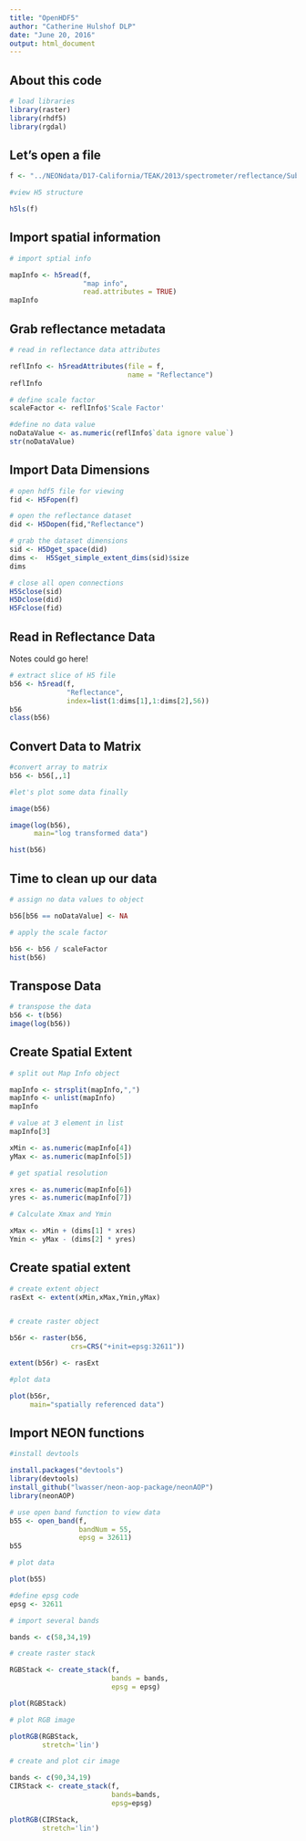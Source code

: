 ```yaml
---
title: "OpenHDF5"
author: "Catherine Hulshof DLP"
date: "June 20, 2016"
output: html_document
---
```


## About this code

```r
# load libraries 
library(raster)
library(rhdf5)
library(rgdal)

```

## Let's open a file

```r
f <- "../NEONdata/D17-California/TEAK/2013/spectrometer/reflectance/Subset3NIS1_20130614_100459_atmcor.h5"

#view H5 structure

h5ls(f)
```

## Import spatial information

```r

# import sptial info

mapInfo <- h5read(f,
                  "map info",
                  read.attributes = TRUE)
mapInfo
```

## Grab reflectance metadata

```r

# read in reflectance data attributes

reflInfo <- h5readAttributes(file = f,
                             name = "Reflectance")
reflInfo

# define scale factor
scaleFactor <- reflInfo$'Scale Factor'

#define no data value
noDataValue <- as.numeric(reflInfo$`data ignore value`)
str(noDataValue)
```

## Import Data Dimensions

```r

# open hdf5 file for viewing
fid <- H5Fopen(f)

# open the reflectance dataset
did <- H5Dopen(fid,"Reflectance")

# grab the dataset dimensions
sid <- H5Dget_space(did)
dims <-  H5Sget_simple_extent_dims(sid)$size
dims

# close all open connections
H5Sclose(sid)
H5Dclose(did)
H5Fclose(fid)

```

## Read in Reflectance Data
Notes could go here!

```r

# extract slice of H5 file
b56 <- h5read(f,
              "Reflectance",
              index=list(1:dims[1],1:dims[2],56))
b56
class(b56)

```

## Convert Data to Matrix

```r

#convert array to matrix
b56 <- b56[,,1]

#let's plot some data finally

image(b56)

image(log(b56),
      main="log transformed data")

hist(b56)
```

## Time to clean up our data

```r

# assign no data values to object

b56[b56 == noDataValue] <- NA

# apply the scale factor

b56 <- b56 / scaleFactor
hist(b56)

```

## Transpose Data

```r
# transpose the data
b56 <- t(b56)
image(log(b56))
```

## Create Spatial Extent

```r
# split out Map Info object

mapInfo <- strsplit(mapInfo,",")
mapInfo <- unlist(mapInfo)
mapInfo

# value at 3 element in list
mapInfo[3]

xMin <- as.numeric(mapInfo[4])
yMax <- as.numeric(mapInfo[5])

# get spatial resolution

xres <- as.numeric(mapInfo[6])
yres <- as.numeric(mapInfo[7])

# Calculate Xmax and Ymin

xMax <- xMin + (dims[1] * xres)
Ymin <- yMax - (dims[2] * yres)

```

## Create spatial extent

```r

# create extent object
rasExt <- extent(xMin,xMax,Ymin,yMax)


# create raster object

b56r <- raster(b56,
               crs=CRS("+init=epsg:32611"))

extent(b56r) <- rasExt

#plot data

plot(b56r,
     main="spatially referenced data")
```

## Import NEON functions

```r

#install devtools

install.packages("devtools")
library(devtools)
install_github("lwasser/neon-aop-package/neonAOP")
library(neonAOP)

# use open band function to view data
b55 <- open_band(f,
                 bandNum = 55,
                 epsg = 32611)
b55

# plot data

plot(b55)

#define epsg code
epsg <- 32611

# import several bands

bands <- c(58,34,19)

# create raster stack

RGBStack <- create_stack(f,
                         bands = bands,
                         epsg = epsg)

plot(RGBStack)

# plot RGB image

plotRGB(RGBStack,
        stretch='lin')

# create and plot cir image

bands <- c(90,34,19)
CIRStack <- create_stack(f,
                         bands=bands,
                         epsg=epsg)

plotRGB(CIRStack,
        stretch='lin')
```

